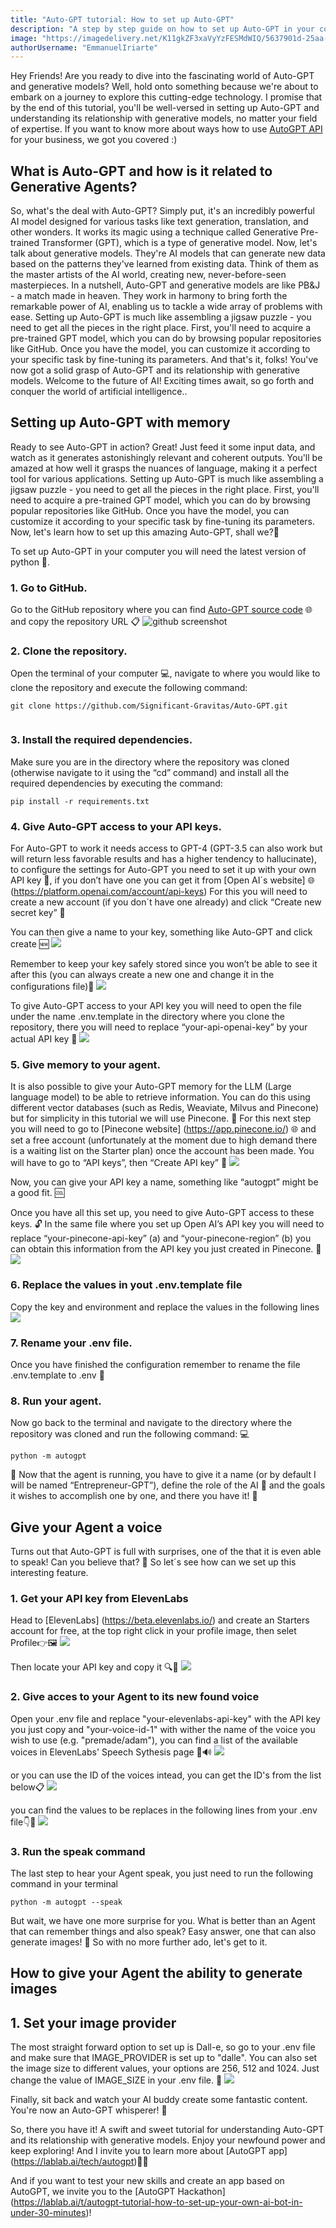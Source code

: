 ```yaml
---
title: "Auto-GPT tutorial: How to set up Auto-GPT"
description: "A step by step guide on how to set up Auto-GPT in your computer"
image: "https://imagedelivery.net/K11gkZF3xaVyYzFESMdWIQ/5637901d-25aa-4788-1908-84f56feb3700/full"
authorUsername: "EmmanuelIriarte"
---
```


Hey Friends! Are you ready to dive into the fascinating world of Auto-GPT and generative models? Well, hold onto something because we're about to embark on a journey to explore this cutting-edge technology. I promise that by the end of this tutorial, you'll be well-versed in setting up Auto-GPT and understanding its relationship with generative models, no matter your field of expertise. If you want to know more about ways how to use [AutoGPT API](https://lablab.ai/blog/evolutionizing-business-with-autogpt-why-you-should-use-autogpt) for your business, we got you covered :)

## What is Auto-GPT and how is it related to Generative Agents?
So, what's the deal with Auto-GPT? Simply put, it's an incredibly powerful AI model designed for various tasks like text generation, translation, and other wonders. It works its magic using a technique called Generative Pre-trained Transformer (GPT), which is a type of generative model. 
Now, let's talk about generative models. They're AI models that can generate new data based on the patterns they've learned from existing data. Think of them as the master artists of the AI world, creating new, never-before-seen masterpieces.
In a nutshell, Auto-GPT and generative models are like PB&J - a match made in heaven. They work in harmony to bring forth the remarkable power of AI, enabling us to tackle a wide array of problems with ease.
Setting up Auto-GPT is much like assembling a jigsaw puzzle - you need to get all the pieces in the right place. First, you'll need to acquire a pre-trained GPT model, which you can do by browsing popular repositories like GitHub. Once you have the model, you can customize it according to your specific task by fine-tuning its parameters.
And that's it, folks! You've now got a solid grasp of Auto-GPT and its relationship with generative models. Welcome to the future of AI! Exciting times await, so go forth and conquer the world of artificial intelligence..
 

## Setting up Auto-GPT with memory
 
Ready to see Auto-GPT in action? Great! Just feed it some input data, and watch as it generates astonishingly relevant and coherent outputs. You'll be amazed at how well it grasps the nuances of language, making it a perfect tool for various applications.
Setting up Auto-GPT is much like assembling a jigsaw puzzle - you need to get all the pieces in the right place. First, you'll need to acquire a pre-trained GPT model, which you can do by browsing popular repositories like GitHub. Once you have the model, you can customize it according to your specific task by fine-tuning its parameters.
Now, let's learn how to set up this amazing Auto-GPT, shall we?🚀

To set up Auto-GPT in your computer you will need the latest version of python 🐍.

### 1. Go to GitHub.
Go to the GitHub repository where you can find [Auto-GPT source code](https://github.com/Significant-Gravitas/Auto-GPT/tree/v0.2.2) 🌐 and copy the repository URL 📋
<Img src="https://imagedelivery.net/K11gkZF3xaVyYzFESMdWIQ/8d42cf8c-2bd5-49d9-0873-fe64d2885200/full" alt="github screenshot"/>

### 2. Clone the repository.	
Open the terminal of your computer 💻, navigate to where you would like to clone the repository and execute the following command:
 
```
git clone https://github.com/Significant-Gravitas/Auto-GPT.git
 
```

### 3. Install the required dependencies.
Make sure you are in the directory where the repository was cloned (otherwise navigate to it using the “cd” command) and install all the required dependencies by executing the command:
```
pip install -r requirements.txt

```

### 4. Give Auto-GPT access to your API keys.
For Auto-GPT to work it needs access to GPT-4 (GPT-3.5 can also work but will return less favorable results and has a higher tendency to hallucinate), to configure the settings for Auto-GPT you need to set it up with your own API key 🔑, if you don’t have one you can get it from [Open AI´s website] 🌐 (https://platform.openai.com/account/api-keys) For this you will need to create a new account (if you don´t have one already) and click “Create new secret key” 🔐
 
You can then give a name to your key, something like Auto-GPT and click create 🆕
<Img src="https://imagedelivery.net/K11gkZF3xaVyYzFESMdWIQ/30f977de-808f-4163-3937-2f53f64f0500/full"/>

Remember to keep your key safely stored since you won’t be able to see it after this (you can always create a new one and change it in the configurations file)🤫
<Img src="https://imagedelivery.net/K11gkZF3xaVyYzFESMdWIQ/636052e5-f5a9-4d43-38eb-44db9a7b2100/full"/>

To give Auto-GPT access to your API key you will need to open the file under the name .env.template in the directory where you clone the repository, there you will need to replace “your-api-openai-key” by your actual API key 🔑
<Img src="https://imagedelivery.net/K11gkZF3xaVyYzFESMdWIQ/611d7e36-cbe9-4e33-7c2b-96bc86d98c00/full"/>

### 5. Give memory to your agent.
It is also possible to give your Auto-GPT memory for the LLM (Large language model) to be able to retrieve information. You can do this using different vector databases (such as Redis, Weaviate, Milvus and Pinecone) but for simplicity in this tutorial we will use Pinecone. 🌲
For this next step you will need to go to [Pinecone website] (https://app.pinecone.io/) 🌐  and set a free account (unfortunately at the moment due to high demand there is a waiting list on the Starter plan) once the account has been made. You will have to go to “API keys”, then “Create API key” 🔑
<Img src="https://imagedelivery.net/K11gkZF3xaVyYzFESMdWIQ/5845b86f-b50e-4190-4bbe-39d48d488b00/full"/>

Now, you can give your API key a name, something like “autogpt” might be a good fit. 🆒

Once you have all this set up, you need to give Auto-GPT access to these keys. 🔓
In the same file where you set up Open AI’s API key you will need to replace “your-pinecone-api-key” (a) and “your-pinecone-region” (b) you can obtain this information from the API key you just created in Pinecone. 🤔
<Img src="https://imagedelivery.net/K11gkZF3xaVyYzFESMdWIQ/5a4d0360-9b84-48e3-154f-6dec87df3400/full"/>

### 6. Replace the values in yout .env.template file
Copy the key and environment and replace the values in the following lines 
<Img src="https://imagedelivery.net/K11gkZF3xaVyYzFESMdWIQ/0d8f2228-7e24-403b-8c94-802f9bb5e600/full"/>

### 7. Rename your .env file.
Once you have finished the configuration remember to rename the file .env.template to .env 🔄

### 8. Run your agent.
Now go back to the terminal and navigate to the directory where the repository was cloned and run the following command: 💻
```
python -m autogpt
```

🎉 Now that the agent is running, you have to give it a name (or by default I will be named “Entrepreneur-GPT”), define the role of the AI 🤖 and the goals it wishes to accomplish one by one, and there you have it! 🚀
 
## Give your Agent a voice

Turns out that Auto-GPT is full with surprises, one of the that it is even able to speak! Can you believe that? 🤔 So let´s see how can we set up this interesting feature.

### 1. Get your API key from ElevenLabs
Head to [ElevenLabs] (https://beta.elevenlabs.io/) and create an Starters account for free, at the top right click in your profile image, then selet Profile👉🖼️
<Img src="https://imagedelivery.net/K11gkZF3xaVyYzFESMdWIQ/f623a9c0-fae7-4fa0-64f7-9381266f9600/full" />

Then locate your API key and copy it 🔍🔑
<Img src="https://imagedelivery.net/K11gkZF3xaVyYzFESMdWIQ/ec7c8f1e-16ae-47f5-24f7-ac004a813e00/full" />

### 2. Give acces to your Agent to its new found voice
Open your .env file and replace "your-elevenlabs-api-key" with the API key you just copy and "your-voice-id-1" with wither the name of the voice you wish to use (e.g. "premade/adam"), you can find a list of the available voices in ElevenLabs' Speech Sythesis page 📝🔊
<Img src="https://imagedelivery.net/K11gkZF3xaVyYzFESMdWIQ/fb5b641a-368c-4777-d856-80e5ee891c00/full"/>

or you can use the ID of the voices intead, you can get the ID's from the list below📋
<Img src="https://imagedelivery.net/K11gkZF3xaVyYzFESMdWIQ/b8048d54-da5c-4d59-2ceb-d69b7717a500/full"/>

you can find the values to be replaces in the following lines from your .env file👇📄
<Img src="https://imagedelivery.net/K11gkZF3xaVyYzFESMdWIQ/15f25f35-2c78-4213-147a-81e069f48400/full"/>

### 3. Run the speak command
The last step to hear your Agent speak, you just need to run the following command in your terminal
```
python -m autogpt --speak
```


But wait, we have one more surprise for you. What is better than an Agent that can remember things and also speak? Easy answer, one that can also generate images! 🤩 So with no more further ado, let's get to it.

## How to give your Agent the ability to generate images

## 1. Set your image provider
The most straight forward option to set up is Dall-e, so go to your .env file and make sure that IMAGE_PROVIDER is set up to "dalle".
You can also set the image size to different values, your options are 256, 512 and 1024. Just change the value of IMAGE_SIZE in your .env file. 📝
<Img src="https://imagedelivery.net/K11gkZF3xaVyYzFESMdWIQ/54700886-9900-4f43-ab84-3256076b9300/full"/>


Finally, sit back and watch your AI buddy create some fantastic content. You're now an Auto-GPT whisperer! 🐴

So, there you have it! A swift and sweet tutorial for understanding Auto-GPT and its relationship with generative models. Enjoy your newfound power and keep exploring! And I invite you to learn more about [AutoGPT app] (https://lablab.ai/tech/autogpt)🌟🎉

And if you want to test your new skills and create an app based on AutoGPT, we invite you to the [AutoGPT Hackathon] (https://lablab.ai/t/autogpt-tutorial-how-to-set-up-your-own-ai-bot-in-under-30-minutes)!